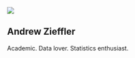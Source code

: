 :::{.column-screen}
![](img/typewriter.png)
<div class="banner-text">
# Andrew Zieffler

Academic. Data lover. Statistics enthusiast.
</div>
:::

<br />